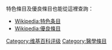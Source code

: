 {{Wikipedia category}}
<!-- 
{{ReleaseVersionParameters
 |hidden=yes
 |homepage=Wikipedia:WikiProject Medicine
}}
 -->
{{ArticlesByQuality|topic=医学|project=医学|format=toc}}
{{Articles by Importance|topic=医学|project=医学|format=toc}}
特色條目及優良條目也能從這裡查詢：
*[[Wikipedia:特色条目|Wikipedia:特色条目]]
*[[Wikipedia:優良條目|Wikipedia:優良條目]]
<!-- {{tsl|en|Category:WikiProject Medicine articles|| Quality}} -->
[[Category:维基百科评级|Category:维基百科评级]]
[[Category:醫學條目|Category:醫學條目]]